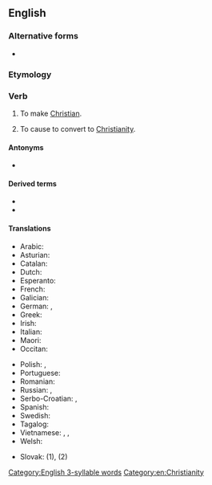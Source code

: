 ==English==

===Alternative forms===
* {{l|en|Christianise}} {{qualifier|UK}}

===Etymology===
{{suffix|en|Christian|ize}}

===Verb===
{{en-verb}}

# {{lb|en|transitive}} To make [[Christian]].
# {{lb|en|transitive}} To cause to convert to [[Christianity]].

====Antonyms====
* {{l|en|de-Christianize}}

====Derived terms====
* {{l|en|Christianizer}}
* {{l|en|re-Christianize}}

====Translations====
{{trans-top|to (cause to) convert to Christianity}}
* Arabic: {{t|ar|نَصَّرَ}}
* Asturian: {{t|ast|cristianizar}}
* Catalan: {{t+|ca|cristianitzar}}
* Dutch: {{t+|nl|kerstenen}}
* Esperanto: {{t|eo|kristanigi}}
* French: {{t+|fr|christianiser}}
* Galician: {{t|gl|cristianizar}}
* German: {{t+|de|christianisieren}}, {{t|de|verchristlichen}}
* Greek: {{t+|el|εκχριστιανίζω|sc=Grek}}
* Irish: {{t|ga|críostaigh}}
* Italian: {{t+|it|cristianizzare}}
* Maori: {{t|mi|whakakaraitiana}}
* Occitan: {{t|oc|cristianisar}}
{{trans-mid}}
* Polish: {{t+|pl|chrystianizować|impf}}, {{t+|pl|schrystianizować|pf}}
* Portuguese: {{t+|pt|cristianizar}}
* Romanian: {{t+|ro|creștina}}
* Russian: {{t|ru|[[обраща́ть]] [[в]] [[христиа́нство]]|impf}}, {{t|ru|[[обрати́ть]] [[в]] [[христиа́нство]]|pf}}
* Serbo-Croatian: {{t+|sh|kristijanizírati}}, {{t+|sh|pokr̀stiti}}
* Spanish: {{t+|es|cristianizar}}
* Swedish: {{t+|sv|kristna}}
* Tagalog: {{t|tl|samakakristuhin}}
* Vietnamese: {{t|vi|Kitô giáo hóa}}, {{t|vi|Cơ Đốc giáo hóa}}, {{t|vi|Thiên Chúa giáo hóa}}
* Welsh: {{t|cy|Cristioneiddio}}
{{trans-bottom}}

{{checktrans-top}}
* Slovak: {{t-check|sk|pokresťančiť}} (1), {{t-check|sk|pokresťančiť sa}} (2)
{{trans-mid}}
{{trans-bottom}}

[[Category:English 3-syllable words]]
[[Category:en:Christianity]]